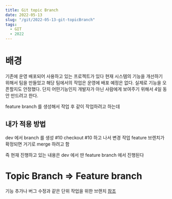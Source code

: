 ```yaml
---
title: Git topic Branch
date: 2022-05-13
slug: "/git/2022-05-13-git-topicBranch"
tags:
  - GIT
  - 2022
---
```


# 배경

기존에 운영 배포되어 사용하고 있는 프로젝트가 있다 
현재 시스템의 기능을 개선하기 위해서 팀을 만들었고
해당 팀에서의 작업은 운영에 배포 예정은 없다.
실제로 기능을 오픈할지도 안정했다.
단지 어떤기능인지 개발자가 아닌 사람에게 보여주기 위해서 
4일 동안 만드려고 한다.

feature branch 를 생성해서 작업 후 
같이 작업하려고 하는데

## 내가 적용 방법

dev 에서 branch 를 생성 #10
checkout #10 하고 나서 변경 작업
feature 브렌치가 확정되면 거기로 merge 하려고 함 

즉 현재 진행하고 있는 내용은 
dev 에서 딴 feature branch 에서 진행된다

# Topic Branch => Feature branch

기능 추가나 버그 수정과 같은 단위 작업을 위한 브랜치
[참조](https://backlog.com/git-tutorial/kr/stepup/stepup1_2.html)




